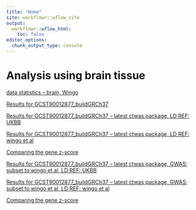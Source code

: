 ```yaml
---
title: "Home"
site: workflowr::wflow_site
output:
  workflowr::wflow_html:
    toc: false
editor_options:
  chunk_output_type: console
---
```


# Analysis using brain tissue

[data statistics -- brain, Wingo](https://xsun1229.github.io/proteome_alzheimer/data_stat_brain_wingo.html)

[Results for GCST90012877_buildGRCh37](https://xsun1229.github.io/proteome_alzheimer/brain_877.html)

[Results for GCST90012877_buildGRCh37 -- latest ctwas package, LD REF: UKBB](https://xsun1229.github.io/proteome_alzheimer/brain_877_latest.html)

[Results for GCST90012877_buildGRCh37 -- latest ctwas package, LD REF: wingo et al](https://xsun1229.github.io/proteome_alzheimer/brain_877_latest_sameld.html)

[Comparing the gene z-score](https://xsun1229.github.io/proteome_alzheimer/compare_sameld_diffld.html)

[Results for GCST90012877_buildGRCh37 -- latest ctwas package, GWAS: subset to  wingo et al, LD REF: UKBB](https://xsun1229.github.io/proteome_alzheimer/brain_877_latest_subset_ukbb.html)

[Results for GCST90012877_buildGRCh37 -- latest ctwas package, GWAS: subset to  wingo et al, LD REF: wingo et al](https://xsun1229.github.io/proteome_alzheimer/brain_877_latest_subset.html)

[Comparing the gene z-score](https://xsun1229.github.io/proteome_alzheimer/compare_subset.html)
